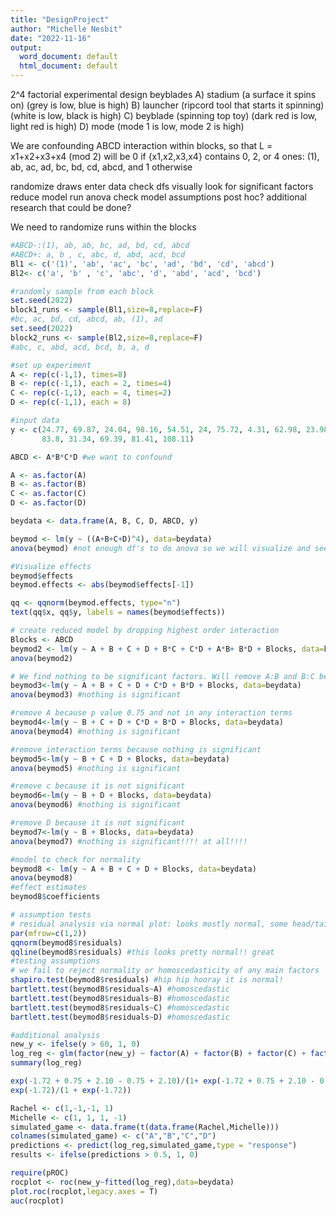 ```yaml
---
title: "DesignProject"
author: "Michelle Nesbit"
date: "2022-11-16"
output:
  word_document: default
  html_document: default
---
```

2^4 factorial experimental design
beyblades
A) stadium (a surface it spins on) (grey is low, blue is high)
B) launcher (ripcord tool that starts it spinning) (white is low, black is high)
C) beyblade (spinning top toy) (dark red is low, light red is high)
D) mode (mode 1 is low, mode 2 is high)

We are confounding ABCD interaction within blocks, so that L = x1+x2+x3+x4 (mod 2)
will be 0 if {x1,x2,x3,x4} contains 0, 2, or 4 ones: (1), ab, ac, ad, bc, bd,
cd, abcd, and 1 otherwise

randomize draws
enter data
check dfs
visually look for significant factors
reduce model
run anova
check model assumptions
post hoc?
additional research that could be done?

We need to randomize runs within the blocks

```r
#ABCD-:(1), ab, ab, bc, ad, bd, cd, abcd  
#ABCD+: a, b , c, abc, d, abd, acd, bcd
Bl1 <- c('(1)', 'ab', 'ac', 'bc', 'ad', 'bd', 'cd', 'abcd')
Bl2<- c('a', 'b' , 'c', 'abc', 'd', 'abd', 'acd', 'bcd')

#randomly sample from each block
set.seed(2022)
block1_runs <- sample(Bl1,size=8,replace=F)
#bc, ac, bd, cd, abcd, ab, (1), ad
set.seed(2022)
block2_runs <- sample(Bl2,size=8,replace=F)
#abc, c, abd, acd, bcd, b, a, d

#set up experiment
A <- rep(c(-1,1), times=8)
B <- rep(c(-1,1), each = 2, times=4)
C <- rep(c(-1,1), each = 4, times=2)
D <- rep(c(-1,1), each = 8)

#input data
y <- c(24.77, 69.87, 24.04, 98.16, 54.51, 24, 75.72, 4.31, 62.98, 23.98, 83.58, 
       83.8, 31.34, 69.39, 81.41, 108.11)

ABCD <- A*B*C*D #we want to confound

A <- as.factor(A)
B <- as.factor(B)
C <- as.factor(C)
D <- as.factor(D)

beydata <- data.frame(A, B, C, D, ABCD, y)

beymod <- lm(y ~ ((A+B+C+D)^4), data=beydata)
anova(beymod) #not enough df's to do anova so we will visualize and see what effects are significant!

#Visualize effects 
beymod$effects
beymod.effects <- abs(beymod$effects[-1])

qq <- qqnorm(beymod.effects, type="n")  
text(qq$x, qq$y, labels = names(beymod$effects))

# create reduced model by dropping highest order interaction
Blocks <- ABCD
beymod2 <- lm(y ~ A + B + C + D + B*C + C*D + A*B+ B*D + Blocks, data=beydata)
anova(beymod2) 

# We find nothing to be significant factors. Will remove A:B and B:C because they are very insignificant and rerun ANOVA.
beymod3<-lm(y ~ A + B + C + D + C*D + B*D + Blocks, data=beydata)
anova(beymod3) #nothing is significant

#remove A because p value 0.75 and not in any interaction terms
beymod4<-lm(y ~ B + C + D + C*D + B*D + Blocks, data=beydata)
anova(beymod4) #nothing is significant

#remove interaction terms because nothing is significant
beymod5<-lm(y ~ B + C + D + Blocks, data=beydata)
anova(beymod5) #nothing is significant

#remove c because it is not significant
beymod6<-lm(y ~ B + D + Blocks, data=beydata)
anova(beymod6) #nothing is significant

#remove D because it is not significant
beymod7<-lm(y ~ B + Blocks, data=beydata)
anova(beymod7) #nothing is significant!!!! at all!!!!

#model to check for normality
beymod8 <- lm(y ~ A + B + C + D + Blocks, data=beydata)
anova(beymod8)
#effect estimates
beymod8$coefficients

# assumption tests
# residual analysis via normal plot: looks mostly normal, some head/tail
par(mfrow=c(1,2))
qqnorm(beymod8$residuals)
qqline(beymod8$residuals) #this looks pretty normal!! great
#testing assumptions
# we fail to reject normality or homoscedasticity of any main factors
shapiro.test(beymod8$residuals) #hip hip hooray it is normal!
bartlett.test(beymod8$residuals~A) #homoscedastic
bartlett.test(beymod8$residuals~B) #homoscedastic
bartlett.test(beymod8$residuals~C) #homoscedastic
bartlett.test(beymod8$residuals~D) #homoscedastic

#additional analysis
new_y <- ifelse(y > 60, 1, 0)
log_reg <- glm(factor(new_y) ~ factor(A) + factor(B) + factor(C) + factor(D), family="binomial")
summary(log_reg)

exp(-1.72 + 0.75 + 2.10 - 0.75 + 2.10)/(1+ exp(-1.72 + 0.75 + 2.10 - 0.75 + 2.10))
exp(-1.72)/(1 + exp(-1.72))

Rachel <- c(1,-1,-1, 1)
Michelle <- c(1, 1, 1, -1)
simulated_game <- data.frame(t(data.frame(Rachel,Michelle)))
colnames(simulated_game) <- c("A","B","C","D")
predictions <- predict(log_reg,simulated_game,type = "response")
results <- ifelse(predictions > 0.5, 1, 0)

require(pROC)
rocplot <- roc(new_y~fitted(log_reg),data=beydata)
plot.roc(rocplot,legacy.axes = T)
auc(rocplot)

```




```r

```




```r

```

